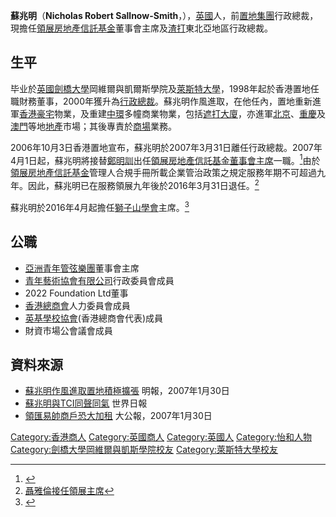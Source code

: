 '''蘇兆明'''（'''Nicholas Robert Sallnow-Smith'''，{{bd|1951年}}），[[英國|英國]]人，前[[置地集團|置地集團]]行政總裁，現擔任[[領展房地產信託基金|領展房地產信託基金]]董事會主席及[[渣打|渣打]]東北亞地區行政總裁。

==生平==
毕业於[[英國|英國]][[劍橋大學|劍橋大學]]岡維爾與凱爾斯學院及[[萊斯特大學|萊斯特大學]]，1998年起於香港置地任職財務董事，2000年獲升為[[行政總裁|行政總裁]]。蘇兆明作風進取，在他任內，置地重新進軍[[香港|香港]][[豪宅|豪宅]]物業，及重建[[中環|中環]]多幢商業物業，包括[[遮打大廈|遮打大廈]]，亦進軍[[北京|北京]]、[[重慶|重慶]]及[[澳門|澳門]]等地[[地產|地產]]市場；其後專責於[[商場|商場]]業務。

2006年10月3日香港置地宣布，蘇兆明於2007年3月31日離任行政總裁。2007年4月1日起，蘇兆明將接替[[鄭明訓|鄭明訓]]出任[[領展房地產信託基金|領展房地產信託基金]][[董事會主席|董事會主席]]一職。<ref>{{Cite web |url=http://www.hkexnews.hk/listedco/listconews/SEHK/2016/0107/LTN201601071336_C.pdf |title=領展房地產信託基金公告 |access-date=2016-01-07 |archive-date=2016-03-05 |archive-url=https://web.archive.org/web/20160305013035/http://www.hkexnews.hk/listedco/listconews/SEHK/2016/0107/LTN201601071336_C.pdf |dead-url=no }}</ref>由於[[領展房地產信託基金|領展房地產信託基金]]管理人合規手冊所載企業管治政策之規定服務年期不可超過九年。因此，蘇兆明已在服務領展九年後於2016年3月31日退任。<ref>[http://m.mingpao.com/php/mpfnewscontent.php?group=FinanceAndEconomics&file=20160108/news/ww_ww1.htm 聶雅倫接任領展主席]</ref>

蘇兆明於2016年4月起擔任[[獅子山學會|獅子山學會]]主席。<ref>{{Cite web|url=http://www.hkphil.org/tch/aboutus/board_and_management/bm0015.jsp|title=港樂|accessdate=2017-12-07|work=www.hkphil.org|archive-url=https://web.archive.org/web/20171207140458/http://www.hkphil.org/tch/aboutus/board_and_management/bm0015.jsp|archive-date=2017-12-07|dead-url=yes}}</ref>

==公職==
*[[亞洲青年管弦樂團|亞洲青年管弦樂團]]董事會主席
*[[青年藝術協會有限公司|青年藝術協會有限公司]]行政委員會成員
*2022 Foundation Ltd董事
*[[香港總商會|香港總商會]]人力委員會成員
*[[英基學校協會|英基學校協會]](香港總商會代表)成員
*財資市場公會議會成員

==資料來源==
*[http://news.sina.com.hk/cgi-bin/news/show_news.cgi?ct=headlines&type=headlines&date=2007-01-30&id=2321928  蘇兆明作風進取置地積極擴張]{{Dead link|date=2019年11月 |bot=InternetArchiveBot |fix-attempted=yes }} 明報，2007年1月30日
*[http://www.worldjournal.com/wj-hk-news.php?nt_seq_id=1480842 蘇兆明與TCI同聲同氣] {{Wayback|url=http://www.worldjournal.com/wj-hk-news.php?nt_seq_id=1480842 |date=20071010211755 }} 世界日報
*[https://web.archive.org/web/20070311194001/http://www.takungpao.com/news/07/01/30/GW-685733.htm 領匯易帥商戶恐大加租] 大公報，2007年1月30日

{{start box}}
{{s-bus}}
{{s-before|[[鄭明訓|鄭明訓]]}}
{{s-title|[[領展房地產投資信託基金|領展房地產投資信託基金]][[董事會主席|董事會主席]]|}}
{{s-after|現任}}
{{end box}}

{{DEFAULTSORT:Smith}}
[[Category:香港商人|Category:香港商人]]
[[Category:英國商人|Category:英國商人]]
[[Category:英國人|Category:英國人]]
[[Category:怡和人物|Category:怡和人物]]
[[Category:劍橋大學岡維爾與凱斯學院校友|Category:劍橋大學岡維爾與凱斯學院校友]]
[[Category:萊斯特大學校友|Category:萊斯特大學校友]]